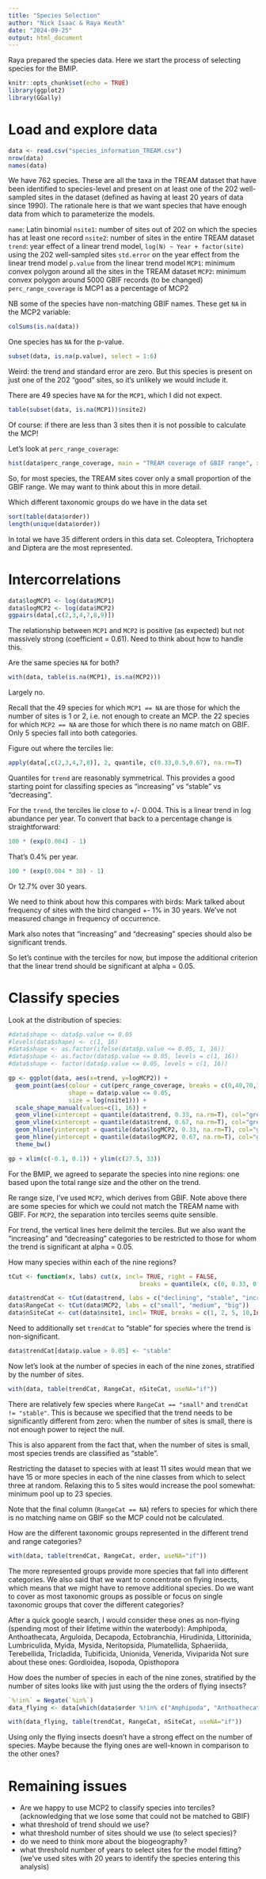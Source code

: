 ```yaml
---
title: "Species Selection"
author: "Nick Isaac & Raya Keuth"
date: "2024-09-25"
output: html_document
---
```


Raya prepared the species data. Here we start the process of selecting species for the BMIP.  

```r
knitr::opts_chunk$set(echo = TRUE)
library(ggplot2)
library(GGally)
```

# Load and explore data

```r
data <- read.csv("species_information_TREAM.csv")
nrow(data)
names(data)
```

We have 762 species. These are all the taxa in the TREAM dataset that have been identified to species-level and present on at least one of the 202 well-sampled sites in the dataset (defined as having at least 20 years of data since 1990). The rationale here is that we want species that have enough data from which to parameterize the models.

`name`: Latin binomial
`nsite1`: number of sites out of 202 on which the species has at least one record
`nsite2`: number of sites in the entire TREAM dataset
`trend`: year effect of a linear trend model, `log(N) ~ Year + factor(site)` using the 202 well-sampled sites
`std.error` on the year effect from the linear trend model
`p.value` from the linear trend model
`MCP1`: minimum convex polygon around all the sites in the TREAM dataset 
`MCP2`: minimum convex polygon around 5000 GBIF records (to be changed) 
`perc_range_coverage` is MCP1 as a percentage of MCP2

NB some of the species have non-matching GBIF names. These get `NA` in the MCP2 variable:
```r
colSums(is.na(data))
```

One species has `NA` for the p-value.
```r
subset(data, is.na(p.value), select = 1:6)
```

Weird: the trend and standard error are zero. But this species is present on just one of the 202 "good" sites, so it's unlikely we would include it.


There are 49 species have `NA` for the `MCP1`, which I did not expect.
```r
table(subset(data, is.na(MCP1))$nsite2)
```

Of course: if there are less than 3 sites then it is not possible to calculate the MCP!

Let's look at `perc_range_coverage`:
```r
hist(data$perc_range_coverage, main = "TREAM coverage of GBIF range", xlab = "percentage coverage")
```

So, for most species, the TREAM sites cover only a small proportion of the GBIF range. We may want to think about this in more detail.

Which different taxonomic groups do we have in the data set
```r
sort(table(data$order))
length(unique(data$order))
```
In total we have 35 different orders in this data set. Coleoptera, Trichoptera and Diptera are the most represented.

# Intercorrelations
```r
data$logMCP1 <- log(data$MCP1)
data$logMCP2 <- log(data$MCP2)
ggpairs(data[,c(2,3,4,7,8,9)])
```

The relationship between `MCP1` and `MCP2` is positive (as expected) but not massively strong (coefficient = 0.61). Need to think about how to handle this.

Are the same species `NA` for both?
```r
with(data, table(is.na(MCP1), is.na(MCP2)))
```

Largely no. 

Recall that the 49 species for which `MCP1 == NA` are those for which the number of sites is 1 or 2, i.e. not enough to create an MCP. the 22 species for which `MCP2 == NA` are those for which there is no name match on GBIF. Only 5 species fall into both categories.


Figure out where the terciles lie:
```r
apply(data[,c(2,3,4,7,8)], 2, quantile, c(0.33,0.5,0.67), na.rm=T)
```

Quantiles for `trend` are reasonably symmetrical. This provides a good starting point for classifing species as "increasing" vs "stable" vs "decreasing".

For the `trend`, the terciles lie close to +/- 0.004. This is a linear trend in log abundance per year. To convert that back to a percentage change is straightforward:
```r
100 * (exp(0.004) - 1)
```

That's 0.4% per year.
```r
100 * (exp(0.004 * 30) - 1)
```

Or 12.7% over 30 years. 

We need to think about how this compares with birds: Mark talked about frequency of sites with the bird changed +- 1% in 30 years. We've not measured change in frequency of occurrence. 

Mark also notes that "increasing" and "decreasing" species should also be significant trends.

So let's continue with the terciles for now, but impose the additional criterion that the linear trend should be significant at alpha = 0.05.


# Classify species
Look at the distribution of species:
```r
#data$shape <- data$p.value <= 0.05
#levels(data$shape) <- c(1, 16)
#data$shape <- as.factor(ifelse(data$p.value <= 0.05, 1, 16))
#data$shape <- as.factor(data$p.value <= 0.05, levels = c(1, 16))
#data$shape <- factor(data$p.value <= 0.05, levels = c(1, 16))

gp <- ggplot(data, aes(x=trend, y=logMCP2)) +
  geom_point(aes(colour = cut(perc_range_coverage, breaks = c(0,40,70,100)),
                 shape = data$p.value <= 0.05,
                 size = log(nsite1))) + 
  scale_shape_manual(values=c(1, 16)) +
  geom_vline(xintercept = quantile(data$trend, 0.33, na.rm=T), col="grey") +
  geom_vline(xintercept = quantile(data$trend, 0.67, na.rm=T), col="grey") +
  geom_hline(yintercept = quantile(data$logMCP2, 0.33, na.rm=T), col="grey") +
  geom_hline(yintercept = quantile(data$logMCP2, 0.67, na.rm=T), col="grey") +
  theme_bw()

gp + xlim(c(-0.1, 0.1)) + ylim(c(27.5, 33))
```

For the BMIP, we agreed to separate the species into nine regions: one based upon the total range size and the other on the trend.

Re range size, I've used `MCP2`, which derives from GBIF. Note above there are some species for which we could not match the TREAM name with GBIF. For `MCP2`, the separation into terciles seems quite sensible.

For trend, the vertical lines here delimit the terciles. But we also want the "increasing" and "decreasing" categories to be restricted to those for whom the trend is significant at alpha = 0.05.

How many species within each of the nine regions? 
```r
tCut <- function(x, labs) cut(x, incl= TRUE, right = FALSE,
                                     breaks = quantile(x, c(0, 0.33, 0.67, 1), na.rm = TRUE), labels = labs)

data$trendCat <- tCut(data$trend, labs = c("declining", "stable", "increasing"))
data$RangeCat <- tCut(data$MCP2, labs = c("small", "medium", "big"))
data$nSiteCat <- cut(data$nsite1, incl= TRUE, breaks = c(1, 2, 5, 10,Inf), labels=c("1-2", "3-5","6-10", "11+"))
```

Need to additionally set `trendCat` to "stable" for species where the trend is non-significant.

```r
data$trendCat[data$p.value > 0.05] <- "stable"
```

Now let's look at the number of species in each of the nine zones, stratified by the number of sites.
```r
with(data, table(trendCat, RangeCat, nSiteCat, useNA="if"))
```

There are relatively few species where `RangeCat == "small"` and `trendCat != "stable"`. This is because we specified that the trend needs to be significantly different from zero: when the number of sites is small, there is not enough power to reject the null.

This is also apparent from the fact that, when the number of sites is small, most species trends are classified as "stable".

Restricting the dataset to species with at least 11 sites would mean that we have 15 or more species in each of the nine classes from which to select three at random. Relaxing this to 5 sites would increase the pool somewhat: minimum pool up to 23 species.

Note that the final column (`RangeCat == NA`) refers to species for which there is no matching name on GBIF so the MCP could not be calculated.

How are the different taxonomic groups represented in the different trend and range categories?

```r
with(data, table(trendCat, RangeCat, order, useNA="if"))
```
The more represented groups provide more species that fall into different categories. We also said that we want to concentrate on flying insects, which means that we might have to remove additional species. Do we want to cover as most taxonomic groups as possible or focus on single taxonomic groups that cover the different categories?

After a quick google search, I would consider these ones as non-flying (spending most of their lifetime within the waterbody): Amphipoda, Anthoathecata, Arguloida, Decapoda, Ectobranchia, Hirudinida, Littorinida, Lumbriculida, Myida, Mysida, Neritopsida, Plumatellida, Sphaeriida, Terebellida, Tricladida, Tubificida, Unionida, Venerida, Viviparida
Not sure about these ones: Gordioidea, Isopoda, Opisthopora

How does the number of species in each of the nine zones, stratified by the number of sites looks like with just using the the orders of flying insects?
```r
`%!in%` = Negate(`%in%`)
data_flying <- data[which(data$order %!in% c("Amphipoda", "Anthoathecata", "Arguloida", "Decapoda", "Ectobranchia", "Hirudinida", "Littorinida", "Lumbriculida", "Myida", "Mysida", "Neritopsida", "Plumatellida", "Sphaeriida", "Terebellida", "Tricladida", "Tubificida", "Unionida", "Venerida", "Viviparida")),]

with(data_flying, table(trendCat, RangeCat, nSiteCat, useNA="if"))
```
Using only the flying insects doesn't have a strong effect on the number of species. Maybe because the flying ones are well-known in comparison to the other ones?

# Remaining issues
 - Are we happy to use MCP2 to classify species into terciles? (acknowledging that we lose some that could not be matched to GBIF)
 - what threshold of trend should we use?
 - what threshold number of sites should we use (to select species)?
 - do we need to think more about the biogeography?
 - what threshold number of years to select sites for the model fitting? (we've used sites with 20 years to identify the species entering this analysis)

